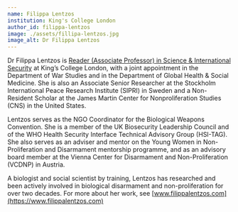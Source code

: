 ---
name: Filippa Lentzos
institution: King's College London
author_id: filippa-lentzos
image: ./assets/fillipa-lentzos.jpg
image_alt: Dr Filippa Lentzos
---

Dr Filippa Lentzos is [Reader (Associate Professor) in Science & International Security](https://www.kcl.ac.uk/people/filippa-lentzos) at King’s College London, with a joint appointment in the Department of War Studies and in the Department of Global Health & Social Medicine. She is also an Associate Senior Researcher at the Stockholm International Peace Research Institute (SIPRI) in Sweden and a Non-Resident Scholar at the James Martin Center for Nonproliferation Studies (CNS) in the United States.

Lentzos serves as the NGO Coordinator for the Biological Weapons Convention. She is a member of the UK Biosecurity Leadership Council and of the WHO Health Security Interface Technical Advisory Group (HSI-TAG). She also serves as an adviser and mentor on the Young Women in Non-Proliferation and Disarmament mentorship programme, and as an advisory board member at the Vienna Center for Disarmament and Non-Proliferation (VCDNP) in Austria.

A biologist and social scientist by training, Lentzos has researched and been actively involved in biological disarmament and non-proliferation for over two decades. For more about her work, see [www.filippalentzos.com](https://www.filippalentzos.com)
